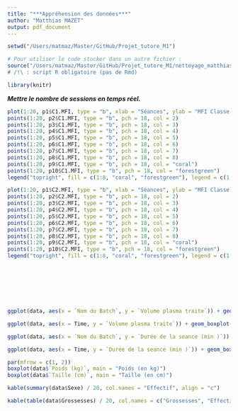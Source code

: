 ```yaml
---
title: "***Appréhension des données***"
author: "Matthias MAZET"
output: pdf_document
---
```


```r
setwd("/Users/matmaz/Master/GitHub/Projet_tutore_M1")
```


```r
# Pour utiliser le code stocker dans un autre fichier :
source("/Users/matmaz/Master/GitHub/Projet_tutore_M1/nettoyage_matthias.R)
# /!\ : script R obligatoire (pas de Rmd)
```

```r
library(knitr)
```



***Mettre le nombre de sessions en temps réel.***


```r
plot(1:20, p1$C1.MFI, type = "b", xlab = "Séances", ylab = "MFI Classe I", ylim = c(0, 20300), xlim = c(0, 25), pch = 18, col = 1)
points(1:20, p2$C1.MFI, type = "b", pch = 18, col = 2)
points(1:20, p3$C1.MFI, type = "b", pch = 18, col = 3)
points(1:20, p4$C1.MFI, type = "b", pch = 18, col = 4)
points(1:20, p5$C1.MFI, type = "b", pch = 18, col = 5)
points(1:20, p6$C1.MFI, type = "b", pch = 18, col = 6)
points(1:20, p7$C1.MFI, type = "b", pch = 18, col = 7)
points(1:20, p8$C1.MFI, type = "b", pch = 18, col = 8)
points(1:20, p9$C1.MFI, type = "b", pch = 18, col = "coral")
points(1:20, p10$C1.MFI, type = "b", pch = 18, col = "forestgreen")
legend("topright", fill = c(1:8, "coral", "forestgreen"), legend = c(1:10), title = "Patients")
```




```r
plot(1:20, p1$C2.MFI, type = "b", xlab = "Séances", ylab = "MFI Classe II", ylim = c(0, 21400), xlim = c(0, 25), pch = 18, col = 1)
points(1:20, p2$C2.MFI, type = "b", pch = 18, col = 2)
points(1:20, p3$C2.MFI, type = "b", pch = 18, col = 3)
points(1:20, p4$C2.MFI, type = "b", pch = 18, col = 4)
points(1:20, p5$C2.MFI, type = "b", pch = 18, col = 5)
points(1:20, p6$C2.MFI, type = "b", pch = 18, col = 6)
points(1:20, p7$C2.MFI, type = "b", pch = 18, col = 7)
points(1:20, p8$C2.MFI, type = "b", pch = 18, col = 8)
points(1:20, p9$C2.MFI, type = "b", pch = 18, col = "coral")
points(1:20, p10$C2.MFI, type = "b", pch = 18, col = "forestgreen")
legend("topright", fill = c(1:8, "coral", "forestgreen"), legend = c(1:10), title = "Patients")
```

\
\

***\textcolor{red}{Boxplots `Volume plasma prescrit` -> trop de données manquantes.}***
\
\


```r
ggplot(data, aes(x = `Nom du Batch`, y = `Volume plasma traite`)) + geom_boxplot(na.rm = TRUE)
```



```r
ggplot(data, aes(x = Time, y = `Volume plasma traite`)) + geom_boxplot()
```



```r
ggplot(data, aes(x = `Nom du Batch`, y = `Durée de la seance (min )`)) + geom_boxplot(na.rm = TRUE)
```



```r
ggplot(data, aes(x = Time, y = `Durée de la seance (min )`)) + geom_boxplot(na.rm = TRUE)
```



\newpage



***\textcolor{red}{Profil des patients :}***
```r
par(mfrow = c(1, 2))
boxplot(data$`Poids (kg)`, main = "Poids (en kg)")
boxplot(data$`Taille (cm)`, main = "Taille (en cm)")

kable(summary(data$Sexe) / 20, col.names = "Effectif", align = "c")

kable(table(data$Grossesses) / 20, col.names = c("Grossesses", "Effectifs"), align = "c")
```



